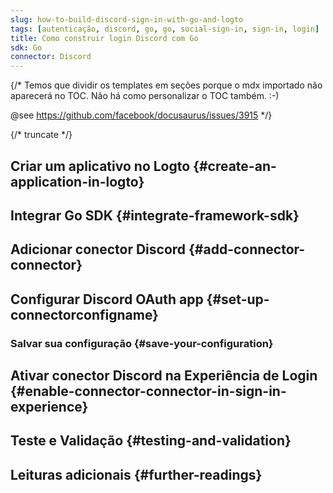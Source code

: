 ```yaml
---
slug: how-to-build-discord-sign-in-with-go-and-logto
tags: [autenticação, discord, go, go, social-sign-in, sign-in, login]
title: Como construir login Discord com Go
sdk: Go
connector: Discord
---
```


{/*
  Temos que dividir os templates em seções porque o mdx importado não aparecerá no TOC.
  Não há como personalizar o TOC também. :-)

  @see https://github.com/facebook/docusaurus/issues/3915
*/}




{/* truncate */}

<Intro connector={connector} sdk="Go" link="https://go.dev" />

## Criar um aplicativo no Logto \{#create-an-application-in-logto}

<CreateApplication type="Aplicação web tradicional" framework="Go" />

## Integrar Go SDK \{#integrate-framework-sdk}

<IntegrateSdk />

## Adicionar conector Discord \{#add-connector-connector}

<AddSocialConnector connector={connector} framework="Go" />

## Configurar Discord OAuth app \{#set-up-connectorconfigname}

<ConnectorGuide />

### Salvar sua configuração \{#save-your-configuration}

<SaveYourConfiguration connector={connector} />

## Ativar conector Discord na Experiência de Login \{#enable-connector-connector-in-sign-in-experience}

<EnableSocialConnector connector={connector} />

## Teste e Validação \{#testing-and-validation}

<TestingAndValidation connector={connector} sdk="Go" />

## Leituras adicionais \{#further-readings}

<FurtherReadings />